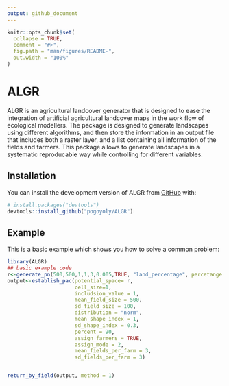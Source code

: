```yaml
---
output: github_document
---
```


<!-- README.md is generated from README.Rmd. Please edit that file -->

```r
knitr::opts_chunk$set(
  collapse = TRUE,
  comment = "#>",
  fig.path = "man/figures/README-",
  out.width = "100%"
)
```

# ALGR

<!-- badges: start -->
<!-- badges: end -->

ALGR is an agricultural landcover generator that is designed to ease the integration of artificial agricultural landcover maps in the work flow of ecological modellers. The package is designed to generate landscapes using different algorithms, and then store the information in an output file that includes both a raster layer, and a list containing all information of the fields and farmers. This package allows to  generate landscapes in a systematic reproducable  way while controlling for different variables.

## Installation

You can install the development version of ALGR from [GitHub](https://github.com/) with:

``` r
# install.packages("devtools")
devtools::install_github("pogoyoly/ALGR")
```


## Example

This is a basic example which shows you how to solve a common problem:

```r
library(ALGR)
## basic example code
r<-generate_pn(500,500,1,1,3,0.005,TRUE, "land_percentage", percetange = 70)
output<-establish_pac(potential_space= r,
                      cell_size=1,
                      includsion_value = 1,
                      mean_field_size = 500,
                      sd_field_size = 100,
                      distribution = "norm",
                      mean_shape_index = 1,
                      sd_shape_index = 0.3,
                      percent = 90,
                      assign_farmers = TRUE,
                      assign_mode = 2,
                      mean_fields_per_farm = 3,
                      sd_fields_per_farm = 3)


return_by_field(output, method = 1)

```

